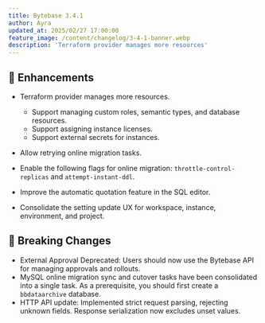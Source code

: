 ```yaml
---
title: Bytebase 3.4.1
author: Ayra
updated_at: 2025/02/27 17:00:00
feature_image: /content/changelog/3-4-1-banner.webp
description: 'Terraform provider manages more resources'
---
```



## 🎄 Enhancements

- Terraform provider manages more resources.

  - Support managing custom roles, semantic types, and database resources.
  - Support assigning instance licenses.
  - Support external secrets for instances.

- Allow retrying online migration tasks.
- Enable the following flags for online migration: `throttle-control-replicas` and `attempt-instant-ddl`.
- Improve the automatic quotation feature in the SQL editor.
- Consolidate the setting update UX for workspace, instance, environment, and project.

## 🔔 Breaking Changes

- External Approval Deprecated: Users should now use the Bytebase API for managing approvals and rollouts.
- MySQL online migration sync and cutover tasks have been consolidated into a single task. As a prerequisite, you should first create a `bbdataarchive` database.
- HTTP API update: Implemented strict request parsing, rejecting unknown fields. Response serialization now excludes unset values.

<InstallUpgrade />
